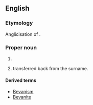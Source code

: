 {{also|bevañ}}

==English==

===Etymology===
Anglicisation of {{etyl|cy|en}} {{m|cy|ab Ifan}}.

===Proper noun===
{{en-proper noun}}

# {{surname|lang=en|from=Welsh}}
# {{given name|lang=en|male|from=surnames}} transferred back from the surname.

====Derived terms====
* [[Bevanism]]
* [[Bevanite]]